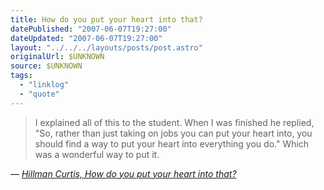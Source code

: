 ```yaml
---
title: How do you put your heart into that?
datePublished: "2007-06-07T19:27:00"
dateUpdated: "2007-06-07T19:27:00"
layout: "../../../layouts/posts/post.astro"
originalUrl: $UNKNOWN
source: $UNKNOWN
tags:
  - "linklog"
  - "quote"
---
```


> I explained all of this to the student. When I was finished he replied, "So, rather than just taking on jobs you can put your heart into, you should find a way to put your heart into everything you do." Which was a wonderful way to put it.

— <cite>[Hillman Curtis, _How do you put your heart into that?_](http://www.37signals.com/svn/posts/452-how-do-you-put-your-heart-into-that)</cite>
